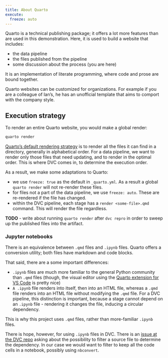 ```yaml
---
title: About Quarto
execute: 
  freeze: auto
---
```


Quarto is a technical publishing package; it offers a lot more features than are used in this demonstration. Here, it is used to build a website that includes:

-   the data pipeline
-   the files published from the pipeline
-   some discussion about the process (you are here)

It is an implementation of literate programming, where code and prose are bound together.

::: callout-note
Quarto websites can be customized for organizations. For example if you are a colleague of Ian's, he has an unofficial template that aims to comport with the company style.
:::

## Execution strategy

To render an entire Quarto website, you would make a global render:

``` bash
quarto render
```

[Quarto's default rendering strategy](https://quarto.org/docs/projects/quarto-projects.html#render-targets) is to render all the files it can find in a directory, generally in alphabetical order. For a data pipeline, we want to render only those files that need updating, and to render in the optimal order. This is where DVC comes in, to determine the execution order.

As a result, we make some adaptations to Quarto:

-   we use `freeze: true` as the default in `_quarto.yml`. As a result a global `quarto render` will not re-render these files.
-   for files not a part of the data pipeline, we use `freeze: auto`. These are re-rendered if the file has changed.
-   within the DVC pipeline, each stage has a `render <some-file>.qmd` command. This will render the file regardless.

**TODO** - write about running `quarto render` after `dvc repro` in order to sweep up the published files into the artifact.

### Jupyter notebooks

There is an equivalence between `.qmd` files and `.ipynb` files. Quarto offers a conversion utility; both files have markdown and code blocks.

That said, there are a some important differences:

-   `.ipynb` files are much more familiar to the general Python community than `.qmd` files (though, the visual editor using the [Quarto extension for VS Code](https://marketplace.visualstudio.com/items?itemName=quarto.quarto) is pretty nice)
-   `A .ipynb` file renders into itself, then into an HTML file, whereas a `.qmd` file renders into an HTML file without modifying the `.qmd` file. For a DVC pipeline, this distinction is important, because a stage cannot depend on an `.ipynb` file - rendering it changes the file, inducing a circular dependency.

This is why this project uses `.qmd` files, rather than more-familiar `.ipynb` files.

There is hope, however, for using `.ipynb` files in DVC. There is an [issue at the DVC repo](https://github.com/iterative/dvc/issues/3439#issuecomment-663873682) asking about the possibility to filter a source file to determine the dependency. In our case we would want to filter to keep all the code cells in a notebook, possibly using `nbconvert`.